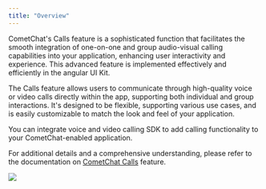 ```yaml
---
title: "Overview"
---
```


CometChat's Calls feature is a sophisticated function that facilitates the smooth integration of one-on-one and group audio-visual calling capabilities into your application, enhancing user interactivity and experience. This advanced feature is implemented effectively and efficiently in the angular UI Kit.

The Calls feature allows users to communicate through high-quality voice or video calls directly within the app, supporting both individual and group interactions. It's designed to be flexible, supporting various use cases, and is easily customizable to match the look and feel of your application.

You can integrate voice and video calling SDK to add calling functionality to your CometChat-enabled application.

For additional details and a comprehensive understanding, please refer to the documentation on [CometChat Calls](/docs/ui-kit/angular/call-features) feature.

<Frame>
  <img src="/images/84caaaea-ongoing_calls_overview_web_screens-4c251411ef2f04d9dfd62ec05b3ce031.png" />
</Frame>
